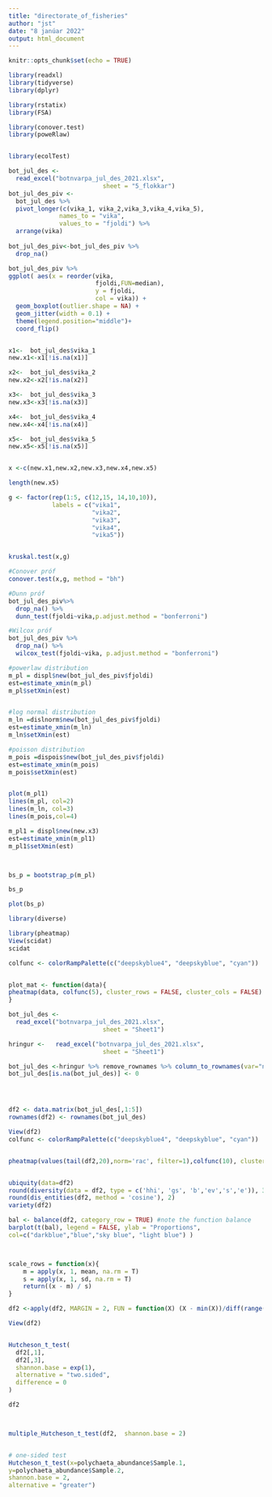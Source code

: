 ```yaml
---
title: "directorate_of_fisheries"
author: "jst"
date: "8 janúar 2022"
output: html_document
---
```


```r
knitr::opts_chunk$set(echo = TRUE)
```

```r
library(readxl)
library(tidyverse)
library(dplyr)

library(rstatix)
library(FSA)

library(conover.test)
library(poweRlaw)


library(ecolTest)

```



```r
bot_jul_des <- 
  read_excel("botnvarpa_jul_des_2021.xlsx", 
                          sheet = "5_flokkar")
bot_jul_des_piv <-
  bot_jul_des %>% 
  pivot_longer(c(vika_1, vika_2,vika_3,vika_4,vika_5), 
              names_to = "vika", 
              values_to = "fjoldi") %>% 
  arrange(vika)
   
bot_jul_des_piv<-bot_jul_des_piv %>% 
  drop_na()                 

bot_jul_des_piv %>% 
ggplot( aes(x = reorder(vika,
                        fjoldi,FUN=median), 
                        y = fjoldi, 
                        col = vika)) + 
  geom_boxplot(outlier.shape = NA) + 
  geom_jitter(width = 0.1) + 
  theme(legend.position="middle")+
  coord_flip()



```



```r

x1<-  bot_jul_des$vika_1 
new.x1<-x1[!is.na(x1)]

x2<-  bot_jul_des$vika_2
new.x2<-x2[!is.na(x2)]

x3<-  bot_jul_des$vika_3
new.x3<-x3[!is.na(x3)]

x4<-  bot_jul_des$vika_4 
new.x4<-x4[!is.na(x4)]

x5<-  bot_jul_des$vika_5 
new.x5<-x5[!is.na(x5)]


x <-c(new.x1,new.x2,new.x3,new.x4,new.x5)

length(new.x5)

g <- factor(rep(1:5, c(12,15, 14,10,10)),
            labels = c("vika1",
                       "vika2",
                       "vika3",
                       "vika4",
                       "vika5"))


kruskal.test(x,g)

#Conover próf
conover.test(x,g, method = "bh")

#Dunn próf
bot_jul_des_piv%>% 
  drop_na() %>% 
  dunn_test(fjoldi~vika,p.adjust.method = "bonferroni") 

#Wilcox próf
bot_jul_des_piv %>% 
  drop_na() %>% 
  wilcox_test(fjoldi~vika, p.adjust.method = "bonferroni")


```

```r
#powerlaw distribution
m_pl = displ$new(bot_jul_des_piv$fjoldi)
est=estimate_xmin(m_pl)
m_pl$setXmin(est)


#log normal distribution
m_ln =dislnorm$new(bot_jul_des_piv$fjoldi)
est=estimate_xmin(m_ln)
m_ln$setXmin(est)

#poisson distribution
m_pois =dispois$new(bot_jul_des_piv$fjoldi)
est=estimate_xmin(m_pois)
m_pois$setXmin(est)


plot(m_pl1)
lines(m_pl, col=2)
lines(m_ln, col=3)
lines(m_pois,col=4)

m_pl1 = displ$new(new.x3)
est=estimate_xmin(m_pl1)
m_pl1$setXmin(est)



bs_p = bootstrap_p(m_pl)

bs_p

plot(bs_p)

```
```r
library(diverse)

library(pheatmap)
View(scidat)
scidat

colfunc <- colorRampPalette(c("deepskyblue4", "deepskyblue", "cyan"))


plot_mat <- function(data){
pheatmap(data, colfunc(5), cluster_rows = FALSE, cluster_cols = FALSE)
}

bot_jul_des <- 
  read_excel("botnvarpa_jul_des_2021.xlsx", 
                          sheet = "Sheet1")

hringur <-   read_excel("botnvarpa_jul_des_2021.xlsx", 
                          sheet = "Sheet1")

bot_jul_des <-hringur %>% remove_rownames %>% column_to_rownames(var="names")
bot_jul_des[is.na(bot_jul_des)] <- 0




df2 <- data.matrix(bot_jul_des[,1:5])
rownames(df2) <- rownames(bot_jul_des)

View(df2)
colfunc <- colorRampPalette(c("deepskyblue4", "deepskyblue", "cyan"))


pheatmap(values(tail(df2,20),norm='rac', filter=1),colfunc(10), cluster_rows = FALSE, cluster_cols = FALSE)


ubiquity(data=df2)
round(diversity(data = df2, type = c('hhi', 'gs', 'b','ev','s','e')), 3)
round(dis_entities(df2, method = 'cosine'), 2)
variety(df2)

bal <- balance(df2, category_row = TRUE) #note the function balance
barplot(t(bal), legend = FALSE, ylab = "Proportions",
col=c("darkblue","blue","sky blue", "light blue") )




```

```r


scale_rows = function(x){
    m = apply(x, 1, mean, na.rm = T)
    s = apply(x, 1, sd, na.rm = T)
    return((x - m) / s)
}

df2 <-apply(df2, MARGIN = 2, FUN = function(X) (X - min(X))/diff(range(X))*1)

View(df2)


Hutcheson_t_test(
  df2[,1],
  df2[,3],
  shannon.base = exp(1),
  alternative = "two.sided",
  difference = 0
)

df2



multiple_Hutcheson_t_test(df2,  shannon.base = 2)


# one-sided test
Hutcheson_t_test(x=polychaeta_abundance$Sample.1,
y=polychaeta_abundance$Sample.2,
shannon.base = 2,
alternative = "greater")
```


